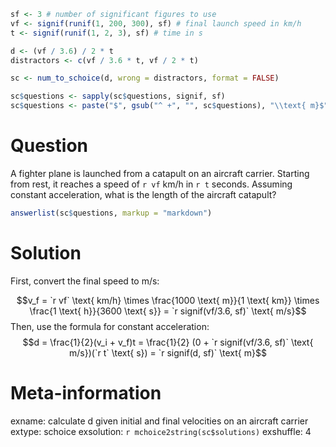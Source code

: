 ```r
sf <- 3 # number of significant figures to use
vf <- signif(runif(1, 200, 300), sf) # final launch speed in km/h
t <- signif(runif(1, 2, 3), sf) # time in s

d <- (vf / 3.6) / 2 * t
distractors <- c(vf / 3.6 * t, vf / 2 * t)

sc <- num_to_schoice(d, wrong = distractors, format = FALSE)

sc$questions <- sapply(sc$questions, signif, sf)
sc$questions <- paste("$", gsub("^ +", "", sc$questions), "\\text{ m}$", sep = "")
```

Question
========
A fighter plane is launched from a catapult on an aircraft carrier. Starting from rest, it reaches a speed of `r vf` km/h in `r t` seconds. Assuming constant acceleration, what is the length of the aircraft catapult?

```r
answerlist(sc$questions, markup = "markdown")
```

Solution
========
First, convert the final speed to m/s:

$$v_f = `r vf` \text{ km/h} \times \frac{1000 \text{ m}}{1 \text{ km}} \times \frac{1 \text{ h}}{3600 \text{ s}} = `r signif(vf/3.6, sf)` \text{ m/s}$$
Then, use the formula for constant acceleration:
$$d = \frac{1}{2}(v_i + v_f)t = \frac{1}{2} (0 + `r signif(vf/3.6, sf)` \text{ m/s})(`r t` \text{ s}) = `r signif(d, sf)` \text{ m}$$ 

Meta-information
================
exname: calculate d given initial and final velocities on an aircraft carrier
extype: schoice
exsolution: `r mchoice2string(sc$solutions)`
exshuffle: 4
